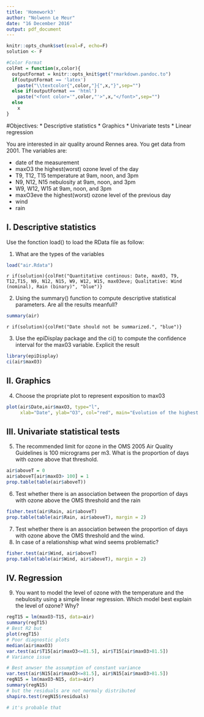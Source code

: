 ```yaml
---
title: 'Homework3'
author: "Nolwenn Le Meur"
date: "16 December 2016"
output: pdf_document
---
```

```r
knitr::opts_chunk$set(eval=F, echo=F)
solution <- F
```

```r
#Color Format
colFmt = function(x,color){
  outputFormat = knitr::opts_knit$get("rmarkdown.pandoc.to")
  if(outputFormat == 'latex')
    paste("\\textcolor{",color,"}{",x,"}",sep="")
  else if(outputFormat == 'html')
    paste("<font color='",color,"'>",x,"</font>",sep="")
  else
    x
}
```

#Objectives:
* Descriptive statistics
* Graphics
* Univariate tests
* Linear regression

You are interested in air quality around Rennes area. You get data from 2001. The variables are:

- date of the measurement
- maxO3 the highest(worst) ozone level of the day
- T9, T12, T15 temperature at 9am, noon, and 3pm
- N9, N12, N15 nebulosity at 9am, noon, and 3pm
- W9, W12, W15 at 9am, noon, and 3pm
- maxO3eve the highest(worst) ozone level of the previous day 
- wind
- rain

## I. Descriptive statistics
Use the fonction load() to load the RData file as follow:

1. What are the types of the variables
```r
load("air.Rdata")
```
`r if(solution){colFmt("Quantitative continous: Date, max03, T9, T12,T15, N9, N12, N15, W9, W12, W15, max03eve; Qualitative: Wind (nominal), Rain (binary)", "blue")}`

2. Using the summary() function to compute descriptive statistical parameters. Are all the results meanfull?
```r
summary(air)
```
`r if(solution){colFmt("Date should not be summarized.", "blue")}`

3. Use the epiDisplay package and the ci() to compute the confidence
interval for the max03 variable. Explicit the result
```r
library(epiDisplay)
ci(air$maxO3)
```

## II. Graphics
4. Choose the propriate plot to represent exposition to max03 
```r
plot(air$Date,air$maxO3, type="l", 
     xlab="Date", ylab="O3", col="red", main="Evolution of the highest level of ozone per day in Rennes in summer 2001")
```

## III. Univariate statistical tests
5. The recommended limit for ozone in the OMS 2005 Air Quality Guidelines is 100 micrograms per m3. What is the proportion of days with ozone above that threshold.
```r
air$aboveT = 0
air$aboveT[air$maxO3> 100] = 1
prop.table(table(air$aboveT))
```

6. Test whether there is an association between the proportion of days with ozone above the OMS threshold and the rain 
```r
fisher.test(air$Rain, air$aboveT)
prop.table(table(air$Rain, air$aboveT), margin = 2)
```

7. Test whether there is an association between the proportion of days with ozone above the OMS threshold and the wind. 
8. In case of a relationshisp what wind seems problematic?
```r
fisher.test(air$Wind, air$aboveT)
prop.table(table(air$Wind, air$aboveT), margin = 2)
```

## IV. Regression
9. You want to model the level of ozone with the temperature and the nebulosity using a simple linear regression. Which model best explain the level of ozone? Why?  
```r
regT15 = lm(maxO3~T15, data=air)
summary(regT15)
# Best R2 but
plot(regT15)
# Poor diagnostic plots
median(air$maxO3)
var.test(air$T15[air$maxO3<=81.5], air$T15[air$maxO3>81.5])
# Variance issue

# Best anwser the assumption of constant variance 
var.test(air$N15[air$maxO3<=81.5], air$N15[air$maxO3>81.5])
regN15 = lm(maxO3~N15, data=air)
summary(regN15)
# but the residuals are not normaly distributed
shapiro.test(regN15$residuals)

# it's probable that 
```

